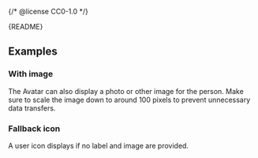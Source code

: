 {/* @license CC0-1.0 */}


<Meta of={AvatarStories} />

<Markdown>{README}</Markdown>

<Primary />

<Controls />

## Examples

### With image

The Avatar can also display a photo or other image for the person.
Make sure to scale the image down to around 100 pixels to prevent unnecessary data transfers.

<Canvas of={AvatarStories.WithImage} />

### Fallback icon

A user icon displays if no label and image are provided.

<Canvas of={AvatarStories.FallbackIcon} />
